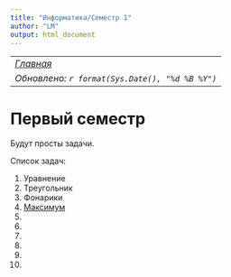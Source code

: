```yaml
---
title: "Информатика/Семестр 1"
author: "LM"
output: html_document
---
```


----------------------
*[Главная](http://leonovmx.github.io/info/index.html)*
*Обновлено: `r format(Sys.Date(), "%d %B %Y")`*
----------------------

# Первый семестр

Будут просты задачи.

Список задач:

1. Уравнение
2. Треугольник
3. Фонарики
4. [Максимум](./z4.html)
5.
6.
7.
8.
9.
10.